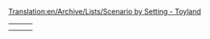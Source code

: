 [[Translation:en/Archive/Lists/Scenario by Setting - Toyland]]
{{en/scenarios by setting}}

{|
|-
|style="border:none;background:white"|
{{en/Scenario/(Don't) Hurt Your Eyes ;-)}}

|style="border:none;background:white"|
{{en/Scenario/Toy Train}}

|style="border:none;background:white"|
<!--{{Scenario:...}}-->

|-
|style="border:none;background:white"|
<!--{{Scenario:...}}-->

|style="border:none;background:white"|
<!--{{Scenario:...}}-->

|style="border:none;background:white"|
<!--{{Scenario:...}}-->

|}
